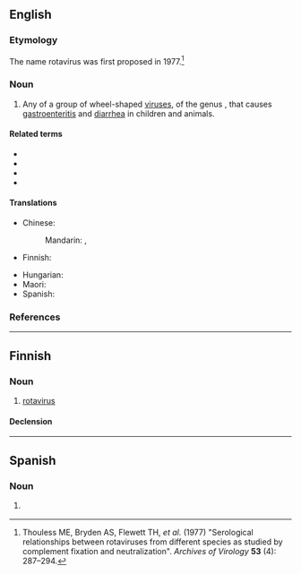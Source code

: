 {{also|Rotavirus}}
==English==
{{rfi|en}}
{{wikipedia}}
{{wikispecies}}

===Etymology===
The name rotavirus was first proposed in 1977.<ref>Thouless ME, Bryden AS, Flewett TH, ''et al.'' (1977) "Serological relationships between rotaviruses from different species as studied by complement fixation and neutralization". ''Archives of Virology'' '''53''' (4): 287–294.</ref>

===Noun===
{{wikipedia}}
{{en-noun|es}}

# Any of a group of wheel-shaped [[virus]]es, of the genus {{taxlink|Rotavirus|genus|noshow=1}}, that causes [[gastroenteritis]] and [[diarrhea]] in children and animals.

====Related terms====
* {{l|en|antirotavirus}}
* {{l|en|nonrotavirus}}
* {{l|en|rotaviral}}
* {{l|en|rotaviruslike}}

====Translations====
{{trans-top|any of a group of wheel-shaped viruses}}
* Chinese:
*: Mandarin: {{t|cmn|輪狀病毒|sc=Hani}}, {{t|cmn|轮状病毒|tr=lúnzhuàng bìngdú|sc=Hani}}
* Finnish: {{t|fi|rotavirus}}
{{trans-mid}}
* Hungarian: {{t|hu|rotavírus}}
* Maori: {{t|mi|huaketo puku}}
* Spanish: {{t|es|rotavirus|m}}
{{trans-bottom}}

===References===
<references/>

----

==Finnish==

===Noun===
{{fi-noun}}

# [[#English|rotavirus]]

====Declension====
{{fi-decl-vastaus|rotaviru|a}}

----

==Spanish==
{{wikipedia|lang=es}}

===Noun===
{{es-noun|m|rotavirus}}

# {{lb|es|virology}} {{l|en|rotavirus}}